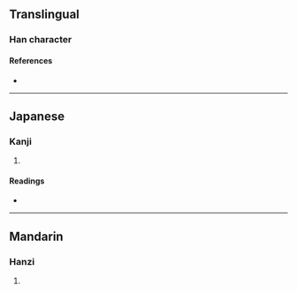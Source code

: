 {{character info}}
==Translingual==

===Han character===
{{Han char|rn=100|rad=生|as=09|sn=14|four=|canj=HMB|ids=⿱甡月}}

====References====
* {{Han ref|kx=0755.201|dkj=21698|hdz=42579.070|uh=7527|ud=29991}}

----

==Japanese==

===Kanji===
{{ja-kanji|grade=|rs=生09}}

# {{rfdef|ja|sort=生09}}

====Readings====
* {{ja-readings|on=[[しん]] (shin), [[そん]] (son)|kun=[[おおい]] (ooi)|nanori=}}

----

==Mandarin==

===Hanzi===
{{cmn-hanzi|pin=[[sēn]] ([[sen1]])|wg=sen<sup>1</sup>}}

# {{rfdef|cmn|sort=生09}}